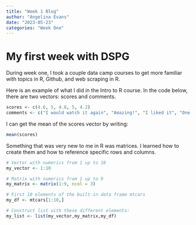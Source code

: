 ```yaml
---
title: "Week 1 Blog"
author: "Angelina Evans"
date: "2023-05-23"
categories: "Week One"
---
```


# My first week with DSPG

During week one, I took a couple data camp courses to get more familiar with topics in R, Github, and web scraping in R.

Here is an example of what I did in the Intro to R course. In the code below, there are two vectors: scores and comments.

```r
scores <- c(4.6, 5, 4.8, 5, 4.2)
comments <- c("I would watch it again", "Amazing!", "I liked it", "One of the best movies", "Fascinating plot")

```

I can get the mean of the scores vector by writing:

```r
mean(scores)
```

Something that was very new to me in R was matrices. I learned how to create them and how to reference specific rows and columns.

```r
# Vector with numerics from 1 up to 10
my_vector <- 1:10 

# Matrix with numerics from 1 up to 9
my_matrix <- matrix(1:9, ncol = 3)

# First 10 elements of the built-in data frame mtcars
my_df <- mtcars[1:10,]

# Construct list with these different elements:
my_list <- list(my_vector,my_matrix,my_df)
```
